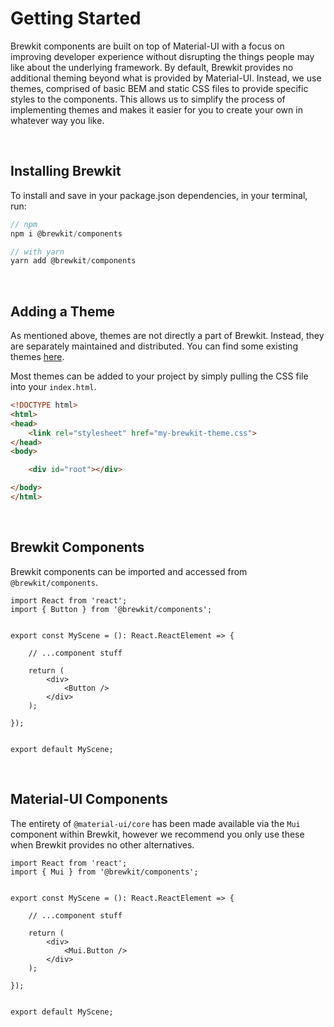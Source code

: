 

<Meta title="Documentation|Getting Started" />


# Getting Started

Brewkit components are built on top of Material-UI with a focus on improving developer experience without disrupting
the things people may like about the underlying framework. By default, Brewkit provides no additional theming beyond
what is provided by Material-UI. Instead, we use themes, comprised of basic BEM and static CSS files to provide specific
styles to the components. This allows us to simplify the process of implementing themes and makes it easier for you to
create your own in whatever way you like.

<br />

## Installing Brewkit

To install and save in your package.json dependencies, in your terminal, run:

```js
// npm
npm i @brewkit/components

// with yarn
yarn add @brewkit/components
```

<br />

## Adding a Theme

As mentioned above, themes are not directly a part of Brewkit. Instead, they are separately maintained and distributed.
You can find some existing themes [here](https://github.com/brewkit/components/blob/master/theme/cerveza/dist/index.css).

Most themes can be added to your project by simply pulling the CSS file into your `index.html`.

```html
<!DOCTYPE html>
<html>
<head>
    <link rel="stylesheet" href="my-brewkit-theme.css">
</head>
<body>

    <div id="root"></div>

</body>
</html>
```

<br />

## Brewkit Components

Brewkit components can be imported and accessed from `@brewkit/components`.

```tsx
import React from 'react';
import { Button } from '@brewkit/components';


export const MyScene = (): React.ReactElement => {

    // ...component stuff

    return (
        <div>
            <Button />
        </div>
    );

});


export default MyScene;

```

<br />

## Material-UI Components

The entirety of `@material-ui/core` has been made available via the `Mui` component within Brewkit, however we recommend
you only use these when Brewkit provides no other alternatives.

```tsx
import React from 'react';
import { Mui } from '@brewkit/components';


export const MyScene = (): React.ReactElement => {

    // ...component stuff

    return (
        <div>
            <Mui.Button />
        </div>
    );

});


export default MyScene;

```
